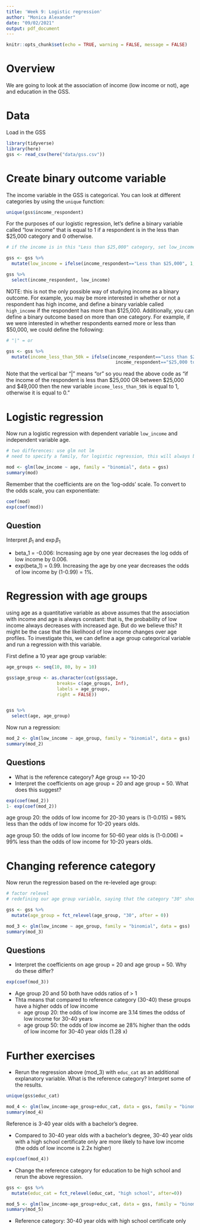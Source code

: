 ```yaml
---
title: 'Week 9: Logistic regression'
author: "Monica Alexander"
date: "09/02/2021"
output: pdf_document
---
```



```r
knitr::opts_chunk$set(echo = TRUE, warning = FALSE, message = FALSE)
```

# Overview

We are going to look at the association of income (low income or not), age and education in the GSS. 

# Data

Load in the GSS


```r
library(tidyverse)
library(here)
gss <- read_csv(here("data/gss.csv"))
```

# Create binary outcome variable

The income variable in the GSS is categorical. You can look at different categories by using the `unique` function:

```r
unique(gss$income_respondent)
```

For the purposes of our logistic regression, let's define a binary variable called "low income" that is equal to 1 if a respondent is in the less than $25,000 category and 0 otherwise. 

```r
# if the income is in this "Less than $25,000" category, set low_income to be 1, else set low_income to be 0.

gss <- gss %>% 
  mutate(low_income = ifelse(income_respondent=="Less than $25,000", 1, 0))

gss %>% 
  select(income_respondent, low_income)

```

NOTE: this is not the only possible way of studying income as a binary outcome. For example, you may be more interested in whether or not a respondent has high income, and define a binary variable called `high_income` if the respondent has more than \$125,000. Additionally, you can define a binary outcome based on more than one category. For example, if we were interested in whether respondents earned more or less than \$50,000, we could define the following:

```r

# "|" = or

gss <- gss %>% 
  mutate(income_less_than_50k = ifelse(income_respondent=="Less than $25,000"|
                                         income_respondent=="$25,000 to $49,999", 1, 0))
```

Note that the vertical bar "|" means "or" so you read the above code as "if the income of the respondent is less than \$25,000 OR between \$25,000 and \$49,000 then the new variable `income_less_than_50k` is equal to 1, otherwise it is equal to 0."

# Logistic regression

Now run a logistic regression with dependent variable `low_income` and independent variable age. 

```r
# two differences: use glm not lm
# need to specify a family, for logistic regression, this will always be binomial

mod <- glm(low_income ~ age, family = "binomial", data = gss)
summary(mod)
```

Remember that the coefficients are on the 'log-odds' scale. To convert to the odds scale, you can exponentiate:

```r
coef(mod)
exp(coef(mod))
```


## Question

Interpret $\beta_1$ and $\exp \beta_1$

- beta_1 = -0.006: Increasing age by one year decreases the log odds of low income by 0.006.
- exp(beta_1) = 0.99. Increasing the age by one year decreases the odds of low income by (1-0.99) = 1%.


# Regression with age groups

using age as a quantitative variable as above assumes that the association with income and age is always constant: that is, the probability of low income always decreases with increased age. But do we believe this? It might be the case that the likelihood of low income changes over age profiles. To investigate this, we can define a age group categorical variable and run a regression with this variable. 

First define a 10 year age group variable:

```r
age_groups <- seq(10, 80, by = 10)

gss$age_group <- as.character(cut(gss$age, 
                   breaks= c(age_groups, Inf), 
                   labels = age_groups, 
                   right = FALSE))


gss %>% 
  select(age, age_group)
```

Now run a regression:

```r
mod_2 <- glm(low_income ~ age_group, family = "binomial", data = gss)
summary(mod_2)
```

## Questions

- What is the reference category? Age group == 10-20
- Interpret the coefficients on age group = 20 and age group = 50. What does this suggest?

```r
exp(coef(mod_2))
1- exp(coef(mod_2))
```

age group 20: the odds of low income for 20-30 years is (1-0.015) = 98% less than the odds of low income for 10-20 years olds. 

age group 50: the odds of low income for 50-60 year olds is (1-0.006) = 99% less than the odds of low income for 10-20 years olds. 


# Changing reference category

Now rerun the regression based on the re-leveled age group:

```r

# factor relevel
# redefining our age group variable, saying that the category "30" should be first

gss <- gss %>% 
  mutate(age_group = fct_relevel(age_group, "30", after = 0))

mod_3 <- glm(low_income ~ age_group, family = "binomial", data = gss)
summary(mod_3)
```
## Questions

- Interpret the coefficients on age group = 20 and age group = 50. Why do these differ?

```r
exp(coef(mod_3))
```

- Age group 20 and 50 both have odds ratios of > 1
- Thta means that compared to reference category (30-40) these groups have a higher odds of low income
    + age group 20: the odds of low income are 3.14 times the oddss of low income for 30-40 years
    + age group 50: the odds of low income ae 28% higher than the odds of low income for 30-40 year olds (1.28 x)

# Further exercises

- Rerun the regression above (mod_3) with `educ_cat` as an additional explanatory variable. What is the reference category? Interpret some of the results. 

```r
unique(gss$educ_cat)
```

```r
mod_4 <- glm(low_income~age_group+educ_cat, data = gss, family = "binomial")
summary(mod_4)
```

Reference is 3-40 year olds with a bachelor's degree.

- Compared to 30-40 year olds with a bachelor's degree, 30-40 year olds with a high school certificate only are more likely to have low income (the odds of low income is 2.2x higher)

```r
exp(coef(mod_4))
```


- Change the reference category for education to be high school and rerun the above regression. 
```r

gss <- gss %>% 
  mutate(educ_cat = fct_relevel(educ_cat, "high school", after=0))

mod_5 <- glm(low_income~age_group+educ_cat, data = gss, family = "binomial")
summary(mod_5)
```

- Reference category: 30-40 year olds with high school certificate only





